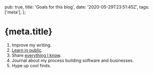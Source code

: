   pub: true,
  title: 'Goals for this blog',
  date: '2020-05-29T23:51:45Z',
  tags: ['meta'],
};

<h1>{meta.title}</h1>

1. Improve my writing.
1. [Learn in public][learn].
1. Share [everything I know][everything].
1. Journal about my process building software and businesses.
1. Hype up cool finds.

[learn]: https://www.swyx.io/writing/learn-in-public/
[everything]: https://wiki.nikitavoloboev.xyz/sharing/everything-i-know
